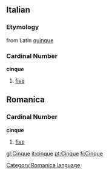 ==Italian==
===Etymology===
from Latin [[quinque]]

===Cardinal Number===
'''cinque'''

# [[five]]

==Romanica==
[[Category:Romanica language]]
===Cardinal Number===
'''cinque'''

# [[five]]

[[gl:Cinque]]
[[it:cinque]]
[[pt:Cinque]]
[[fi:Cinque]]